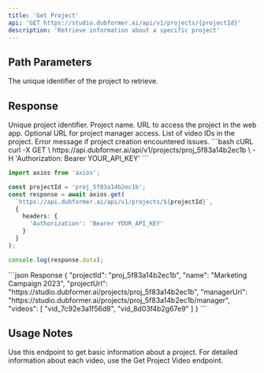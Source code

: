 ```yaml
---
title: 'Get Project'
api: 'GET https://studio.dubformer.ai/api/v1/projects/{projectId}'
description: 'Retrieve information about a specific project'
---
```


## Path Parameters

<ParamField path="projectId" type="string" required>
  The unique identifier of the project to retrieve.
</ParamField>

## Response

<ResponseField name="projectId" type="string">
  Unique project identifier.
</ResponseField>

<ResponseField name="name" type="string">
  Project name.
</ResponseField>

<ResponseField name="projectUrl" type="string">
  URL to access the project in the web app.
</ResponseField>

<ResponseField name="managerUrl" type="string">
  Optional URL for project manager access.
</ResponseField>

<ResponseField name="videos" type="array">
  List of video IDs in the project.
</ResponseField>

<ResponseField name="error" type="string">
  Error message if project creation encountered issues.
</ResponseField>

<RequestExample>
```bash cURL
curl -X GET \
  https://api.dubformer.ai/api/v1/projects/proj_5f83a14b2ec1b \
  -H 'Authorization: Bearer YOUR_API_KEY'
```

```typescript TypeScript
import axios from 'axios';

const projectId = 'proj_5f83a14b2ec1b';
const response = await axios.get(
  `https://api.dubformer.ai/api/v1/projects/${projectId}`,
  {
    headers: {
      'Authorization': 'Bearer YOUR_API_KEY'
    }
  }
);

console.log(response.data);
```
</RequestExample>

<ResponseExample>
```json Response
{
  "projectId": "proj_5f83a14b2ec1b",
  "name": "Marketing Campaign 2023",
  "projectUrl": "https://studio.dubformer.ai/projects/proj_5f83a14b2ec1b",
  "managerUrl": "https://studio.dubformer.ai/projects/proj_5f83a14b2ec1b/manager",
  "videos": [
    "vid_7c92e3a1f56d8",
    "vid_8d03f4b2g67e9"
  ]
}
```
</ResponseExample>

## Usage Notes

<Note>
  Use this endpoint to get basic information about a project. For detailed information about each video, use the Get Project Video endpoint.
</Note> 